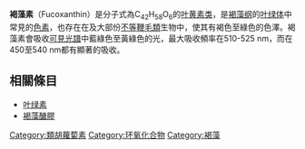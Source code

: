 {{chemref|time=2017-10-17T12:12:48+00:00}}
{{Expert|time=2015-12-14T03:51:55+00:00}}
{{chembox
| Verifiedfields = changed
| Watchedfields = changed
| verifiedrevid = 437956950
| ImageFile=Fucoxanthin.svg
| ImageSize=350px
| IUPACName= Acetic acid [(1''S'',3''R'')-3-hydroxy-4-[(3''E'',5''E'',7''E'',9''E'',11''E'',13''E'',15''E'')-18-[(1''S'',4''S'',6''R'')-4-hydroxy-2,2,6-trimethyl-7-oxabicyclo[4.1.0]heptan-1-yl]-3,7,12,16-tetramethyl-17-oxooctadeca-1,3,5,7,9,11,13,15-octaenylidene]-3,5,5-trimethylcyclohexyl] ester
| OtherNames=
|Section1={{Chembox Identifiers
| CASNo_Ref = {{cascite|correct|??}}
| CASNo=3351-86-8
| PubChem=5281239
| ChemSpiderID_Ref = {{chemspidercite|changed|chemspider}}
| ChemSpiderID = 21864745
| SMILES = CC(=CC=CC=C(C)C=CC=C(C)C(=O)CC12C(CC(CC1(O2)C)O)(C)C)C=CC=C(C)C=C=C3C(CC(CC3(C)O)OC(=O)C)(C)C
| InChI = 1/C42H58O6/c1-29(18-14-19-31(3)22-23-37-38(6,7)26-35(47-33(5)43)27-40(37,10)46)16-12-13-17-30(2)20-15-21-32(4)36(45)28-42-39(8,9)24-34(44)25-41(42,11)48-42/h12-22,34-35,44,46H,24-28H2,1-11H3/b13-12+,18-14+,20-15+,29-16+,30-17+,31-19+,32-21+/t23-,34-,35-,40+,41+,42-/m0/s1
| InChIKey = SJWWTRQNNRNTPU-XJUZQKKNBP
| StdInChI_Ref = {{stdinchicite|changed|chemspider}}
| StdInChI = 1S/C42H58O6/c1-29(18-14-19-31(3)22-23-37-38(6,7)26-35(47-33(5)43)27-40(37,10)46)16-12-13-17-30(2)20-15-21-32(4)36(45)28-42-39(8,9)24-34(44)25-41(42,11)48-42/h12-22,34-35,44,46H,24-28H2,1-11H3/b13-12+,18-14+,20-15+,29-16+,30-17+,31-19+,32-21+/t23-,34-,35-,40+,41+,42-/m0/s1
| StdInChIKey_Ref = {{stdinchicite|changed|chemspider}}
| StdInChIKey = SJWWTRQNNRNTPU-XJUZQKKNSA-N
  }}
|Section2={{Chembox Properties
| C=42 | H=58 | O=6
| Appearance=
| Density=
| MeltingPt=
| BoilingPt=
| Solubility=
  }}
|Section3={{Chembox Hazards
| MainHazards=
| FlashPt=
| AutoignitionPt =
  }}
}}
'''褐藻素'''（Fucoxanthin）是分子式為C<sub>42</sub>H<sub>58</sub>O<sub>6</sub>的[[叶黄素类|叶黄素类]]，是[[褐藻纲|褐藻纲]]的[[叶绿体|叶绿体]]中常見的[[色素|色素]]，也存在在及大部份[[不等鞭毛類|不等鞭毛類]]生物中，使其有褐色至綠色的色澤。褐藻素會吸收[[可見光譜|可見光譜]]中藍綠色至黃綠色的光，最大吸收頻率在510-525 nm，而在450至540 nm都有顯著的吸收。
==相關條目==
*[[叶绿素|叶绿素]]
*[[褐藻醣膠|褐藻醣膠]]
{{有機化合物小作品}}
{{類胡蘿蔔素}}
[[Category:類胡蘿蔔素|Category:類胡蘿蔔素]]
[[Category:环氧化合物|Category:环氧化合物]]
[[Category:褐藻|Category:褐藻]]
